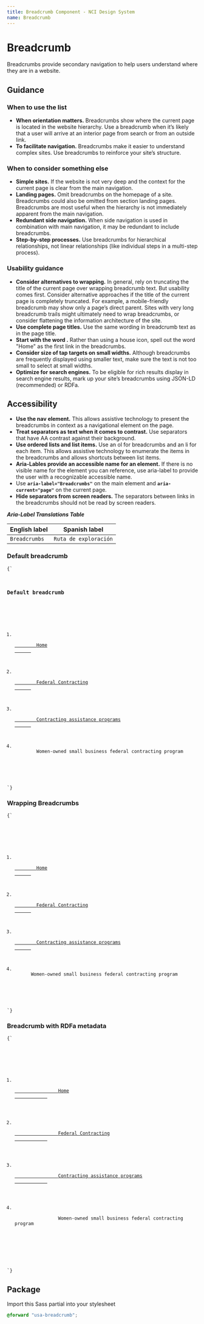 ```yaml
---
title: Breadcrumb Component - NCI Design System
name: Breadcrumb
---
```


# Breadcrumb

Breadcrumbs provide secondary navigation to help users understand where they are in a website.

## Guidance

### When to use the list

- **When orientation matters.** Breadcrumbs show where the current page is located in the website hierarchy. Use a breadcrumb when it’s likely that a user will arrive at an interior page from search or from an outside link.
- **To facilitate navigation.** Breadcrumbs make it easier to understand complex sites. Use breadcrumbs to reinforce your site’s structure.

### When to consider something else

- **Simple sites.** If the website is not very deep and the context for the current page is clear from the main navigation.
- **Landing pages.** Omit breadcrumbs on the homepage of a site. Breadcrumbs could also be omitted from section landing pages. Breadcrumbs are most useful when the hierarchy is not immediately apparent from the main navigation.
- **Redundant side navigation.** When side navigation is used in combination with main navigation, it may be redundant to include breadcrumbs.
- **Step-by-step processes.** Use breadcrumbs for hierarchical relationships, not linear relationships (like individual steps in a multi-step process).

### Usability guidance

- **Consider alternatives to wrapping.** In general, rely on truncating the title of the current page over wrapping breadcrumb text. But usability comes first. Consider alternative approaches if the title of the current page is completely truncated. For example, a mobile-friendly breadcrumb may show only a page’s direct parent. Sites with very long breadcrumb trails might ultimately need to wrap breadcrumbs, or consider flattening the information architecture of the site.
- **Use complete page titles.** Use the same wording in breadcrumb text as in the page title.
- **Start with the word .** Rather than using a house icon, spell out the word &quot;Home&quot; as the first link in the breadcrumbs.
- **Consider size of tap targets on small widths.** Although breadcrumbs are frequently displayed using smaller text, make sure the text is not too small to select at small widths.
- **Optimize for search engines.** To be eligible for rich results display in search engine results, mark up your site’s breadcrumbs using JSON-LD (recommended) or RDFa.

## Accessibility

- **Use the nav element.** This allows assistive technology to present the breadcrumbs in context as a navigational element on the page.
- **Treat separators as text when it comes to contrast.** Use separators that have AA contrast against their background.
- **Use ordered lists and list items.** Use an ol for breadcrumbs and an li for each item. This allows assistive technology to enumerate the items in the breadcrumbs and allows shortcuts between list items.
- **Aria-Lables provide an accessible name for an element.** If there is no visible name for the element you can reference, use aria-label to provide the user with a recognizable accessible name.
- Use **`aria-label="Breadcrumbs"`** on the main element and **`aria-current="page"`** on the current page.
- **Hide separators from screen readers.** The separators between links in the breadcrumbs should not be read by screen readers.

**_Aria-Label Translations Table_**

| **English label** | **Spanish label**     |
| ----------------- | --------------------- |
| `Breadcrumbs`     | `Ruta de exploración` |

### Default breadcrumb

<Code className="html">{`
<h3 class="site-preview-heading">Default breadcrumb</h3>
<nav class="usa-breadcrumb" aria-label="Breadcrumbs">
  <ol class="usa-breadcrumb__list">
    <li class="usa-breadcrumb__list-item">
      <a href="example/path" class="usa-breadcrumb__link">
        <span>Home</span>
      </a>
    </li>
    <li class="usa-breadcrumb__list-item">
      <a href="example/path" class="usa-breadcrumb__link">
        <span>Federal Contracting</span>
      </a>
    </li>
    <li class="usa-breadcrumb__list-item">
      <a href="example/path" class="usa-breadcrumb__link">
        <span>Contracting assistance programs</span>
      </a>
    </li>
    <li class="usa-breadcrumb__list-item usa-current" aria-current="page">
        <span>Women-owned small business federal contracting program</span>
    </li>
  </ol>
</nav>
`}</Code>

### Wrapping Breadcrumbs

<Code className="html">{`
<nav class="usa-breadcrumb usa-breadcrumb--wrap" aria-label="Wrapping Breadcrumbs Example">
  <ol class="usa-breadcrumb__list">
    <li class="usa-breadcrumb__list-item">
      <a href="example/path" class="usa-breadcrumb__link">
        <span>Home</span>
      </a>
    </li>
    <li class="usa-breadcrumb__list-item">
      <a href="example/path" class="usa-breadcrumb__link">
        <span>Federal Contracting</span>
      </a>
    </li>
    <li class="usa-breadcrumb__list-item">
      <a href="example/path" class="usa-breadcrumb__link">
        <span>Contracting assistance programs</span>
      </a>
    </li>
    <li class="usa-breadcrumb__list-item usa-current" aria-current="page">
      <span>Women-owned small business federal contracting program</span>
    </li>
  </ol>
</nav>
`}</Code>

### Breadcrumb with RDFa metadata

<Code className="html">{`
<nav className="usa-breadcrumb" aria-label="Breadcrumbs with RDFa Demo">
	<ol
		vocab="http://schema.org/"
		typeof="BreadcrumbList"
		className="usa-breadcrumb__list">
		<li
			property="itemListElement"
			typeof="ListItem"
			className="usa-breadcrumb__list-item">
			<a
				property="item"
				typeof="WebPage"
				href="example/path"
				className="usa-breadcrumb__link">
				<span property="name">Home</span>
			</a>
			<meta property="position" content="1" />
		</li>
		<li
			property="itemListElement"
			typeof="ListItem"
			className="usa-breadcrumb__list-item">
			<a
				property="item"
				typeof="WebPage"
				href="example/path"
				className="usa-breadcrumb__link">
				<span property="name">Federal Contracting</span>
			</a>
			<meta property="position" content="2" />
		</li>
		<li
			property="itemListElement"
			typeof="ListItem"
			className="usa-breadcrumb__list-item">
			<a
				property="item"
				typeof="WebPage"
				href="example/path"
				className="usa-breadcrumb__link">
				<span property="name">Contracting assistance programs</span>
			</a>
			<meta property="position" content="3" />
		</li>
		<li
			property="itemListElement"
			typeof="ListItem"
			className="usa-breadcrumb__list-item usa-current"
			aria-current="page">
			<span property="name">
				Women-owned small business federal contracting program
			</span>
			<meta property="position" content="4" />
		</li>
	</ol>
</nav>
`}</Code>

## Package

Import this Sass partial into your stylesheet

```scss nopreview
@forward "usa-breadcrumb";
```
